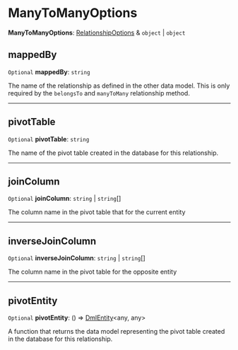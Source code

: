 
# ManyToManyOptions

 **ManyToManyOptions**: [RelationshipOptions](../../../../types/DmlTypes/types/types.DmlTypes.RelationshipOptions/page.mdx) & `object` \| `object`

## mappedBy

 `Optional` **mappedBy**: `string`

The name of the relationship as defined in the other
data model. This is only required by the `belongsTo` and `manyToMany`
relationship method.

___

## pivotTable

 `Optional` **pivotTable**: `string`

The name of the pivot table
created in the database for this relationship.

___

## joinColumn

 `Optional` **joinColumn**: `string` \| `string`[]

The column name in the pivot table that for the current entity

___

## inverseJoinColumn

 `Optional` **inverseJoinColumn**: `string` \| `string`[]

The column name in the pivot table for the opposite entity

___

## pivotEntity

 `Optional` **pivotEntity**: () => [DmlEntity](../../../entity/classes/dml.entity.DmlEntity/page.mdx)&#60;any, any&#62;

A function that returns the data model
representing the pivot table created in the
database for this relationship.
